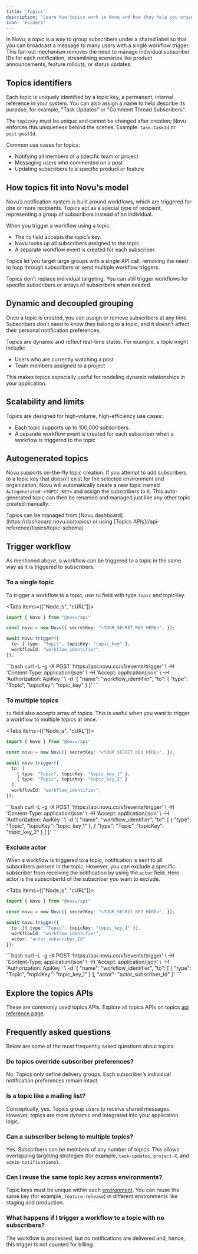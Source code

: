```yaml
---
title: 'Topics'
description: 'Learn how topics work in Novu and how they help you organize and target groups of subscribers efficiently.'
icon: 'Folders'
---
```


In Novu, a _topic_ is a way to group subscribers under a shared label so that you can broadcast a message to many users with a single workflow trigger. This fan-out mechanism removes the need to manage individual subscriber IDs for each notification, streamlining scenarios like product announcements, feature rollouts, or status updates.

## Topics identifiers

Each topic is uniquely identified by a topic key, a permanent, internal reference in your system. You can also assign a name to help describe its purpose, for example, "Task Updates" or "Comment Thread Subscribers".

The `topicKey` must be unique and cannot be changed after creation; Novu enforces this uniqueness behind the scenes. Example: `task:taskId` or `post:postId`.

Common use cases for topics:
- Notifying all members of a specific team or project
- Messaging users who commented on a post
- Updating subscribers to a specific product or feature

## How topics fit into Novu's model

Novu’s notification system is built around workflows, which are triggered for one or more recipients. Topics act as a special type of recipient, representing a group of subscribers instead of an individual.

When you trigger a workflow using a topic:
- The `to` field accepts the topic’s key.
- Novu looks up all subscribers assigned to the topic.
- A separate workflow event is created for each subscriber.

Topics let you target large groups with a single API call, removing the need to loop through subscribers or send multiple workflow triggers.

<Callout>Topics don’t replace individual targeting. You can still trigger workflows for specific subscribers or arrays of subscribers when needed.</Callout>

## Dynamic and decoupled grouping

Once a topic is created, you can assign or remove subscribers at any time. Subscribers don’t need to know they belong to a topic, and it doesn’t affect their personal notification preferences.

Topics are dynamic and reflect real-time states. For example, a topic might include:
- Users who are currently watching a post
- Team members assigned to a project

This makes topics especially useful for modeling dynamic relationships in your application.

## Scalability and limits

Topics are designed for high-volume, high-efficiency use cases:
- Each topic supports up to 100,000 subscribers.
- A separate workflow event is created for each subscriber when a workflow is triggered to the topic

## Autogenerated topics

Novu supports on-the-fly topic creation. If you attempt to add subscribers to a topic key that doesn't exist for the selected environment and organization, Novu will automatically create a new topic named `Autogenerated-<TOPIC_KEY>` and assign the subscribers to it. This auto-generated topic can then be renamed and managed just like any other topic created manually. 


<Callout type="info">
Topics can be managed from [Novu dashboard](https://dashboard.novu.co/topics) or using [Topics APIs](/api-reference/topics/topic-schema)
</Callout>

## Trigger workflow

As mentioned above, a workflow can be triggered to a topic in the same way as it is triggered to subscribers.

### To a single topic

To trigger a workflow to a topic, use `to` field with type `Topic` and topicKey.

<Tabs items={["Node.js", "cURL"]}>
  <Tab value="Node.js">
```ts
import { Novu } from "@novu/api"

const novu = new Novu({ secretKey: "<YOUR_SECRET_KEY_HERE>", });

await novu.trigger({
  to: { type: "Topic", topicKey: "topic_key" },
  workflowId: "workflow_identifier",
});
```
  </Tab>
  <Tab value="cURL">
```bash
curl -L -g -X POST 'https://api.novu.co/v1/events/trigger' \
-H 'Content-Type: application/json' \
-H 'Accept: application/json' \
-H 'Authorization: ApiKey <NOVU_SECRET_KEY>' \
-d '{
    "name": "workflow_identifier",
    "to": {
        "type": "Topic",
        "topicKey": "topic_key"
    }
}'
```
  </Tab>
</Tabs>

### To multiple topics

`to` field also accepts array of topics. This is useful when you want to trigger a workflow to multiple topics at once.

<Tabs items={["Node.js", "cURL"]}>
  <Tab value="Node.js">
```ts
import { Novu } from "@novu/api"

const novu = new Novu({ secretKey: "<YOUR_SECRET_KEY_HERE>", });

await novu.trigger({
  to: [
    { type: "Topic", topicKey: "topic_key_1" }, 
    { type: "Topic", topicKey: "topic_key_2" }
  ],
  workflowId: "workflow_identifier",
});
```
  </Tab>
  <Tab value="cURL">
```bash
curl -L -g -X POST 'https://api.novu.co/v1/events/trigger' \
-H 'Content-Type: application/json' \
-H 'Accept: application/json' \
-H 'Authorization: ApiKey <NOVU_SECRET_KEY>' \
-d '{
    "name": "workflow_identifier",
    "to": [
      {
          "type": "Topic",
          "topicKey": "topic_key_1"
      },
      {
          "type": "Topic",
          "topicKey": "topic_key_2"
      }
    ]
}'
```
  </Tab>
</Tabs>

### Exclude actor

When a workflow is triggered to a topic, notification is sent to all subscribers present in the topic. However, you can exclude a specific subscriber from receiving the notification by using the `actor` field. Here actor is the subscriberId of the subscriber you want to exclude.

<Tabs items={["Node.js", "cURL"]}>
  <Tab value="Node.js">
```ts
import { Novu } from "@novu/api"

const novu = new Novu({ secretKey: "<YOUR_SECRET_KEY_HERE>", });

await novu.trigger({
  to: [{ type: "Topic", topicKey: "topic_key_1" }],
  workflowId: "workflow_identifier",
  actor: "actor_subscriber_Id"
});
```
  </Tab>
  <Tab value="cURL">
```bash
curl -L -g -X POST 'https://api.novu.co/v1/events/trigger' \
-H 'Content-Type: application/json' \
-H 'Accept: application/json' \
-H 'Authorization: ApiKey <NOVU_SECRET_KEY>' \
-d '{
    "name": "workflow_identifier",
    "to": [
      {
          "type": "Topic",
          "topicKey": "topic_key_1"
      }
    ],
    "actor": "actor_subscriber_Id"
}'
```
  </Tab>
</Tabs>


## Explore the topics APIs

These are commonly used topics APIs. Explore all topics APIs on topics [api reference page](/api-reference/topics/topic-schema).

<Cards>
  <Card
    title="Create a topic API"
    href="/api-reference/topics/create-a-topic"
    description="Create a new topic with name and topicKey"
  />
  <Card
    title="Update a topic API"
    href="/api-reference/topics/update-a-topic"
    description="Update existing topic using topicKey"
  />
  <Card
    title="Create topic subscription API"
    href="/api-reference/topics/create-topic-subscriptions"
    description="Add multiple subscribers into a topic"
  />
  <Card
    title="List topic subscriptions API"
    href="/api-reference/topics/list-topic-subscriptions"
    description="List all subscribers present in a single topic"
  />
  <Card
    title="List all topics API"
    href="/api-reference/topics/list-all-topics"
    description="List all topics in an environment"
  />
  <Card
    title="Check subscriber subscription API"
    href="/api-reference/topics/check-topic-subscriber"
    description="Check if a subscriber is present in a topic"
  />
</Cards>

## Frequently asked questions

Below are some of the most frequently asked questions about topics:

### Do topics override subscriber preferences?

No. Topics only define delivery groups. Each subscriber’s individual notification preferences remain intact.

### Is a topic like a mailing list?

Conceptually, yes. Topics group users to receive shared messages. However, topics are more dynamic and integrated into your application logic.

### Can a subscriber belong to multiple topics?

Yes. Subscribers can be members of any number of topics. This allows overlapping targeting strategies (for example, `task-updates`, `project-X`, and `admin-notifications`).

### Can I reuse the same topic key across environments?

Topic keys must be unique within each [environment](/platform/concepts/environments). You can reuse the same key (for example, `feature-release`) in different environments like staging and production.

### What happens if I trigger a workflow to a topic with no subscribers?

The workflow is processed, but no notifications are delivered and, hence, this trigger is not counted for billing.
